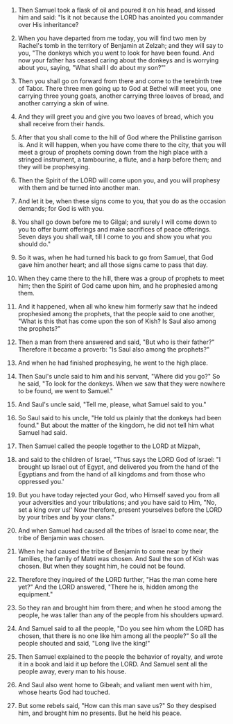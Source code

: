 
1. Then Samuel took a flask of oil and poured it on his head, and kissed him and said: "Is it not because the LORD has anointed you commander over His inheritance?

2. When you have departed from me today, you will find two men by Rachel's tomb in the territory of Benjamin at Zelzah; and they will say to you, "The donkeys which you went to look for have been found. And now your father has ceased caring about the donkeys and is worrying about you, saying, "What shall I do about my son?"'

3. Then you shall go on forward from there and come to the terebinth tree of Tabor. There three men going up to God at Bethel will meet you, one carrying three young goats, another carrying three loaves of bread, and another carrying a skin of wine.

4. And they will greet you and give you two loaves of bread, which you shall receive from their hands.

5. After that you shall come to the hill of God where the Philistine garrison is. And it will happen, when you have come there to the city, that you will meet a group of prophets coming down from the high place with a stringed instrument, a tambourine, a flute, and a harp before them; and they will be prophesying.

6. Then the Spirit of the LORD will come upon you, and you will prophesy with them and be turned into another man.

7. And let it be, when these signs come to you, that you do as the occasion demands; for God is with you.

8. You shall go down before me to Gilgal; and surely I will come down to you to offer burnt offerings and make sacrifices of peace offerings. Seven days you shall wait, till I come to you and show you what you should do."

9. So it was, when he had turned his back to go from Samuel, that God gave him another heart; and all those signs came to pass that day.

10. When they came there to the hill, there was a group of prophets to meet him; then the Spirit of God came upon him, and he prophesied among them.

11. And it happened, when all who knew him formerly saw that he indeed prophesied among the prophets, that the people said to one another, "What is this that has come upon the son of Kish? Is Saul also among the prophets?"

12. Then a man from there answered and said, "But who is their father?" Therefore it became a proverb: "Is Saul also among the prophets?"

13. And when he had finished prophesying, he went to the high place.

14. Then Saul's uncle said to him and his servant, "Where did you go?" So he said, "To look for the donkeys. When we saw that they were nowhere to be found, we went to Samuel."

15. And Saul's uncle said, "Tell me, please, what Samuel said to you."

16. So Saul said to his uncle, "He told us plainly that the donkeys had been found." But about the matter of the kingdom, he did not tell him what Samuel had said.

17. Then Samuel called the people together to the LORD at Mizpah,

18. and said to the children of Israel, "Thus says the LORD God of Israel: "I brought up Israel out of Egypt, and delivered you from the hand of the Egyptians and from the hand of all kingdoms and from those who oppressed you.'

19. But you have today rejected your God, who Himself saved you from all your adversities and your tribulations; and you have said to Him, "No, set a king over us!' Now therefore, present yourselves before the LORD by your tribes and by your clans."

20. And when Samuel had caused all the tribes of Israel to come near, the tribe of Benjamin was chosen.

21. When he had caused the tribe of Benjamin to come near by their families, the family of Matri was chosen. And Saul the son of Kish was chosen. But when they sought him, he could not be found.

22. Therefore they inquired of the LORD further, "Has the man come here yet?" And the LORD answered, "There he is, hidden among the equipment."

23. So they ran and brought him from there; and when he stood among the people, he was taller than any of the people from his shoulders upward.

24. And Samuel said to all the people, "Do you see him whom the LORD has chosen, that there is no one like him among all the people?" So all the people shouted and said, "Long live the king!"

25. Then Samuel explained to the people the behavior of royalty, and wrote it in a book and laid it up before the LORD. And Samuel sent all the people away, every man to his house.

26. And Saul also went home to Gibeah; and valiant men went with him, whose hearts God had touched.

27. But some rebels said, "How can this man save us?" So they despised him, and brought him no presents. But he held his peace.


